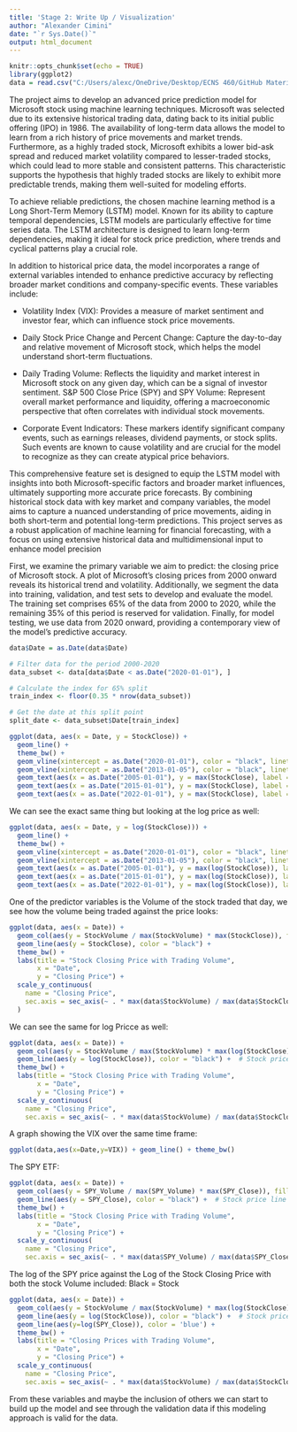 ```yaml
---
title: 'Stage 2: Write Up / Visualization'
author: "Alexander Cimini"
date: "`r Sys.Date()`"
output: html_document
---
```


```r
knitr::opts_chunk$set(echo = TRUE)
library(ggplot2)
data = read.csv("C:/Users/alexc/OneDrive/Desktop/ECNS 460/GitHub Materials/460-Term-Project/Data/Complete_Dataset")
```

The project aims to develop an advanced price prediction model for Microsoft stock using machine learning techniques. Microsoft was selected due to its extensive historical trading data, dating back to its initial public offering (IPO) in 1986. The availability of long-term data allows the model to learn from a rich history of price movements and market trends. Furthermore, as a highly traded stock, Microsoft exhibits a lower bid-ask spread and reduced market volatility compared to lesser-traded stocks, which could lead to more stable and consistent patterns. This characteristic supports the hypothesis that highly traded stocks are likely to exhibit more predictable trends, making them well-suited for modeling efforts.

To achieve reliable predictions, the chosen machine learning method is a Long Short-Term Memory (LSTM) model. Known for its ability to capture temporal dependencies, LSTM models are particularly effective for time series data. The LSTM architecture is designed to learn long-term dependencies, making it ideal for stock price prediction, where trends and cyclical patterns play a crucial role.

In addition to historical price data, the model incorporates a range of external variables intended to enhance predictive accuracy by reflecting broader market conditions and company-specific events. These variables include:

- Volatility Index (VIX): Provides a measure of market sentiment and investor fear, which can influence stock price movements.

- Daily Stock Price Change and Percent Change: Capture the day-to-day and relative movement of Microsoft stock, which helps the model understand short-term fluctuations.

- Daily Trading Volume: Reflects the liquidity and market interest in Microsoft stock on any given day, which can be a signal of investor sentiment.
S&P 500 Close Price (SPY) and SPY Volume: Represent overall market performance and liquidity, offering a macroeconomic perspective that often correlates with individual stock movements.

- Corporate Event Indicators: These markers identify significant company events, such as earnings releases, dividend payments, or stock splits. Such events are known to cause volatility and are crucial for the model to recognize as they can create atypical price behaviors.

This comprehensive feature set is designed to equip the LSTM model with insights into both Microsoft-specific factors and broader market influences, ultimately supporting more accurate price forecasts. By combining historical stock data with key market and company variables, the model aims to capture a nuanced understanding of price movements, aiding in both short-term and potential long-term predictions. This project serves as a robust application of machine learning for financial forecasting, with a focus on using extensive historical data and multidimensional input to enhance model precision

First, we examine the primary variable we aim to predict: the closing price of Microsoft stock. A plot of Microsoft’s closing prices from 2000 onward reveals its historical trend and volatility. Additionally, we segment the data into training, validation, and test sets to develop and evaluate the model. The training set comprises 65% of the data from 2000 to 2020, while the remaining 35% of this period is reserved for validation. Finally, for model testing, we use data from 2020 onward, providing a contemporary view of the model's predictive accuracy. 

```r
data$Date = as.Date(data$Date)

# Filter data for the period 2000-2020
data_subset <- data[data$Date < as.Date("2020-01-01"), ]

# Calculate the index for 65% split
train_index <- floor(0.35 * nrow(data_subset))

# Get the date at this split point
split_date <- data_subset$Date[train_index]

ggplot(data, aes(x = Date, y = StockClose)) + 
  geom_line() + 
  theme_bw() +
  geom_vline(xintercept = as.Date("2020-01-01"), color = "black", linetype = "dashed") + 
  geom_vline(xintercept = as.Date("2013-01-05"), color = "black", linetype = "dashed") +
  geom_text(aes(x = as.Date("2005-01-01"), y = max(StockClose), label = "Training"), color = "black", hjust = -0.1, vjust = 1) +
  geom_text(aes(x = as.Date("2015-01-01"), y = max(StockClose), label = "Validation"), color = "black", hjust = -0.1, vjust = 1) +
  geom_text(aes(x = as.Date("2022-01-01"), y = max(StockClose), label = "Test"), color = "red", hjust = -0.1, vjust = 1)
```

We can see the exact same thing but looking at the log price as well:

```r
ggplot(data, aes(x = Date, y = log(StockClose))) + 
  geom_line() + 
  theme_bw() +
  geom_vline(xintercept = as.Date("2020-01-01"), color = "black", linetype = "dashed") + 
  geom_vline(xintercept = as.Date("2013-01-05"), color = "black", linetype = "dashed") +
  geom_text(aes(x = as.Date("2005-01-01"), y = max(log(StockClose)), label = "Training"), color = "black", hjust = -0.1, vjust = 1) +
  geom_text(aes(x = as.Date("2015-01-01"), y = max(log(StockClose)), label = "Validation"), color = "black", hjust = -0.1, vjust = 1) +
  geom_text(aes(x = as.Date("2022-01-01"), y = max(log(StockClose)), label = "Test"), color = "red", hjust = -0.1, vjust = 1)
```

One of the predictor variables is the Volume of the stock traded that day, we see how the volume being traded against the price looks:

```r
ggplot(data, aes(x = Date)) + 
  geom_col(aes(y = StockVolume / max(StockVolume) * max(StockClose)), fill = "lightblue", alpha = 0.7) +  # Scale volume to align with price
  geom_line(aes(y = StockClose), color = "black") +                                         # Stock price line
  theme_bw() +
  labs(title = "Stock Closing Price with Trading Volume",
       x = "Date",
       y = "Closing Price") +
  scale_y_continuous(
    name = "Closing Price",
    sec.axis = sec_axis(~ . * max(data$StockVolume) / max(data$StockClose), name = "Trading Volume")  # Correct scale for volume on secondary axis
  ) 
```

We can see the same for log Pricce as well:

```r
ggplot(data, aes(x = Date)) + 
  geom_col(aes(y = StockVolume / max(StockVolume) * max(log(StockClose))), fill = "lightblue", alpha = 0.7) +  # Scale volume to align with price
  geom_line(aes(y = log(StockClose)), color = "black") +  # Stock price line
  theme_bw() +
  labs(title = "Stock Closing Price with Trading Volume",
       x = "Date",
       y = "Closing Price") +
  scale_y_continuous(
    name = "Closing Price",
    sec.axis = sec_axis(~ . * max(data$StockVolume) / max(data$StockClose), name = "Trading Volume"))
```

A graph showing the VIX over the same time frame:

```r
ggplot(data,aes(x=Date,y=VIX)) + geom_line() + theme_bw()
```

The SPY ETF:

```r
ggplot(data, aes(x = Date)) + 
  geom_col(aes(y = SPY_Volume / max(SPY_Volume) * max(SPY_Close)), fill = "lightblue", alpha = 0.7) +  # Scale volume to align with price
  geom_line(aes(y = SPY_Close), color = "black") +  # Stock price line
  theme_bw() +
  labs(title = "Stock Closing Price with Trading Volume",
       x = "Date",
       y = "Closing Price") +
  scale_y_continuous(
    name = "Closing Price",
    sec.axis = sec_axis(~ . * max(data$SPY_Volume) / max(data$SPY_Close), name = "Trading Volume"))
```

The log of the SPY price against the Log of the Stock Closing Price with both the stock Volume included: Black = Stock

```r
ggplot(data, aes(x = Date)) + 
  geom_col(aes(y = StockVolume / max(StockVolume) * max(log(StockClose))), fill = "lightblue", alpha = 0.7) +  # Scale volume to align with price
  geom_line(aes(y = log(StockClose)), color = "black") +  # Stock price line
  geom_line(aes(y=log(SPY_Close)), color = 'blue') +
  theme_bw() +
  labs(title = "Closing Prices with Trading Volume",
       x = "Date",
       y = "Closing Price") +
  scale_y_continuous(
    name = "Closing Price",
    sec.axis = sec_axis(~ . * max(data$StockVolume) / max(data$StockClose), name = "Trading Volume"))
```

From these variables and maybe the inclusion of others we can start to build up the model and see through the validation data if this modeling approach is valid for the data.